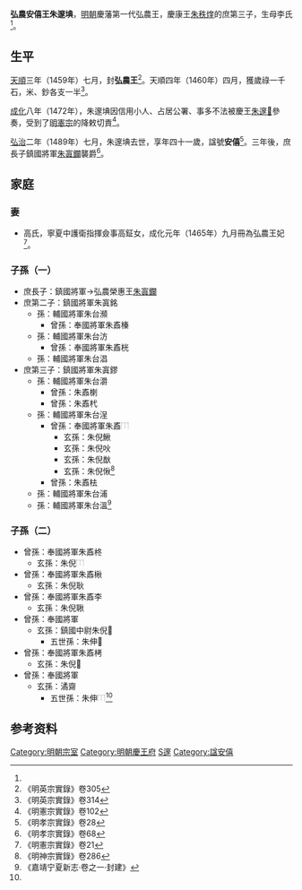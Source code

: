 '''弘農安僖王朱邃㙉'''{{BD|1449年||1489年|catIdx=Z朱}}，[[明朝|明朝]]慶藩第一代弘農王，慶康王[[朱秩煃|朱秩煃]]的庶第三子，生母李氏<ref name=x28/>。

==生平==
[[天順_(明朝)|天順]]三年（1459年）七月，封'''弘農王'''<ref>《明英宗實錄》卷305</ref>。天順四年（1460年）四月，獲歲祿一千石，米、鈔各支一半<ref>《明英宗實錄》卷314</ref>。

[[成化|成化]]八年（1472年），朱邃㙉因信用小人、占居公署、事多不法被慶王[[朱邃𡓱|朱邃𡓱]]參奏，受到了[[明憲宗|明憲宗]]的降敕切責<ref>《明憲宗實錄》卷102</ref>。

[[弘治|弘治]]二年（1489年）七月，朱邃㙉去世，享年四十一歲，諡號'''安僖'''<ref name=x28>《明孝宗實錄》卷28</ref>。三年後，庶長子鎮國將軍[[朱寘鑭|朱寘鑭]]襲爵<ref>《明孝宗實錄》卷68</ref>。

==家庭==
===妻===
*高氏，寧夏中護衛指揮僉事高鉦女，成化元年（1465年）九月冊為弘農王妃<ref>《明憲宗實錄》卷21</ref>。

===子孫（一）===
*庶長子：鎮國將軍→弘農榮惠王[[朱寘鑭|朱寘鑭]]
*庶第二子：鎮國將軍朱寘銘
**孫：輔國將軍朱台瀕
***曾孫：奉國將軍朱鼒榛
**孫：輔國將軍朱台汸
***曾孫：奉國將軍朱鼒桄
**孫：輔國將軍朱台淐
*庶第三子：鎮國將軍朱寘鏐
**孫：輔國將軍朱台灂
***曾孫：朱鼒楋
***曾孫：朱鼒杙
**孫：輔國將軍朱台浧
***曾孫：奉國將軍朱鼒[[File:⿰木券.png|15px]]
****玄孫：朱倪鰍
****玄孫：朱倪吙
****玄孫：朱倪㷕
****玄孫：朱倪愀<ref name=s286>《明神宗實錄》卷286</ref>
***曾孫：朱鼒㭕
**孫：輔國將軍朱台浦
**孫：輔國將軍朱台溫<ref>《嘉靖宁夏新志·卷之一·封建》</ref>

===子孫（二）===
*曾孫：奉國將軍朱鼒柊
**玄孫：朱倪[[File:⿰豚火.png|15px]]
*曾孫：奉國將軍朱鼒楸
**玄孫：朱倪耿
*曾孫：奉國將軍朱鼒李
**玄孫：朱倪䎿
*曾孫：奉國將軍
**玄孫：鎮國中尉朱倪𤽈
***五世孫：朱伸𨿤
*曾孫：奉國將軍朱鼒栲
**玄孫：朱倪𩵰
*曾孫：奉國將軍
**玄孫：潏齋
***五世孫：朱伸[[File:⿰圭隹.png|15px]]<ref name=s286/>

==参考资料==
{{reflist|3}}

{{s-start}}
{{s-none|無|[[明朝|明政府]]封之}}
{{s-ttl|title=[[明朝藩王列表_(慶王系)#弘農國|明弘農國國王]]|years=1459年－1489年}}
{{s-aft|after=子榮惠王[[朱寘鑭|朱寘鑭]]}}
{{end}}

[[Category:明朝宗室|Category:明朝宗室]]
[[Category:明朝慶王府|Category:明朝慶王府]]
[[Category:朱姓|S邃]]
[[Category:諡安僖|Category:諡安僖]]